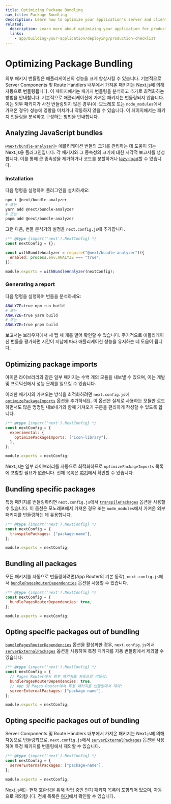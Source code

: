 ```yaml
---
title: Optimizing Package Bundling
nav_title: Package Bundling
description: Learn how to optimize your application's server and client bundles.
related:
  description: Learn more about optimizing your application for production.
  links:
    - app/building-your-application/deploying/production-checklist
---
```


# Optimizing Package Bundling

외부 패키지 번들링은 애플리케이션의 성능을 크게 향상시킬 수 있습니다. <AppOnly>기본적으로 Server Components 및 Route Handlers 내부에서 가져온 패키지는 Next.js에 의해 자동으로 번들링됩니다. 이 페이지에서는 패키지 번들링을 분석하고 추가로 최적화하는 방법을 안내합니다.</AppOnly> <PagesOnly>기본적으로 애플리케이션에 가져온 패키지는 번들링되지 않습니다. 이는 외부 패키지가 사전 번들링되지 않은 경우(예: 모노레포 또는 `node_modules`에서 가져온 경우) 성능에 영향을 미치거나 작동하지 않을 수 있습니다. 이 페이지에서는 패키지 번들링을 분석하고 구성하는 방법을 안내합니다.</PagesOnly>

## Analyzing JavaScript bundles

[`@next/bundle-analyzer`](https://www.npmjs.com/package/@next/bundle-analyzer)는 애플리케이션 번들의 크기를 관리하는 데 도움이 되는 Next.js용 플러그인입니다. 각 패키지와 그 종속성의 크기에 대한 시각적 보고서를 생성합니다. 이를 통해 큰 종속성을 제거하거나 코드를 분할하거나 [lazy-load](/docs/app/building-your-application/optimizing/lazy-loading)할 수 있습니다.

### Installation

다음 명령을 실행하여 플러그인을 설치하세요:

```bash
npm i @next/bundle-analyzer
# 또는
yarn add @next/bundle-analyzer
# 또는
pnpm add @next/bundle-analyzer
```

그런 다음, 번들 분석기의 설정을 `next.config.js`에 추가합니다.

```js filename="next.config.js"
/** @type {import('next').NextConfig} */
const nextConfig = {};

const withBundleAnalyzer = require("@next/bundle-analyzer")({
  enabled: process.env.ANALYZE === "true",
});

module.exports = withBundleAnalyzer(nextConfig);
```

### Generating a report

다음 명령을 실행하여 번들을 분석하세요:

```bash
ANALYZE=true npm run build
# 또는
ANALYZE=true yarn build
# 또는
ANALYZE=true pnpm build
```

보고서는 브라우저에서 새 탭 세 개를 열어 확인할 수 있습니다. 주기적으로 애플리케이션 번들을 평가하면 시간이 지남에 따라 애플리케이션 성능을 유지하는 데 도움이 됩니다.

## Optimizing package imports

아이콘 라이브러리와 같은 일부 패키지는 수백 개의 모듈을 내보낼 수 있으며, 이는 개발 및 프로덕션에서 성능 문제를 일으킬 수 있습니다.

이러한 패키지의 가져오는 방식을 최적화하려면 `next.config.js`에 [`optimizePackageImports`](/docs/app/api-reference/next-config-js/optimizePackageImports) 옵션을 추가하세요. 이 옵션은 실제로 사용하는 모듈만 로드하면서도 많은 명명된 내보내기와 함께 가져오기 구문을 편리하게 작성할 수 있도록 합니다.

```js filename="next.config.js"
/** @type {import('next').NextConfig} */
const nextConfig = {
  experimental: {
    optimizePackageImports: ["icon-library"],
  },
};

module.exports = nextConfig;
```

Next.js는 일부 라이브러리를 자동으로 최적화하므로 `optimizePackageImports` 목록에 포함할 필요가 없습니다. 전체 목록은 [여기](https://nextjs.org/docs/app/api-reference/next-config-js/optimizePackageImports)에서 확인할 수 있습니다.

<PagesOnly>

## Bundling specific packages

특정 패키지를 번들링하려면 `next.config.js`에서 [`transpilePackages`](/docs/app/api-reference/next-config-js/transpilePackages) 옵션을 사용할 수 있습니다. 이 옵션은 모노레포에서 가져온 경우 또는 `node_modules`에서 가져온 외부 패키지를 번들링하는 데 유용합니다.

```js filename="next.config.js"
/** @type {import('next').NextConfig} */
const nextConfig = {
  transpilePackages: ["package-name"],
};

module.exports = nextConfig;
```

## Bundling all packages

모든 패키지를 자동으로 번들링하려면(App Router의 기본 동작), `next.config.js`에서 [`bundlePagesRouterDependencies`](/docs/pages/api-reference/next-config-js/bundlePagesRouterDependencies) 옵션을 사용할 수 있습니다.

```js filename="next.config.js"
/** @type {import('next').NextConfig} */
const nextConfig = {
  bundlePagesRouterDependencies: true,
};

module.exports = nextConfig;
```

## Opting specific packages out of bundling

[`bundlePagesRouterDependencies`](/docs/pages/api-reference/next-config-js/bundlePagesRouterDependencies) 옵션을 활성화한 경우, `next.config.js`에서 [`serverExternalPackages`](/docs/pages/api-reference/next-config-js/serverExternalPackages) 옵션을 사용하여 특정 패키지를 자동 번들링에서 제외할 수 있습니다:

```js filename="next.config.js"
/** @type {import('next').NextConfig} */
const nextConfig = {
  // Pages Router에서 외부 패키지를 자동으로 번들링:
  bundlePagesRouterDependencies: true,
  // App 및 Pages Router에서 특정 패키지를 번들링에서 제외:
  serverExternalPackages: ["package-name"],
};

module.exports = nextConfig;
```

</PagesOnly>

<AppOnly>

## Opting specific packages out of bundling

Server Components 및 Route Handlers 내부에서 가져온 패키지는 Next.js에 의해 자동으로 번들링되므로, `next.config.js`에서 [`serverExternalPackages`](/docs/app/api-reference/next-config-js/serverExternalPackages) 옵션을 사용하여 특정 패키지를 번들링에서 제외할 수 있습니다.

```js filename="next.config.js"
/** @type {import('next').NextConfig} */
const nextConfig = {
  serverExternalPackages: ["package-name"],
};

module.exports = nextConfig;
```

Next.js에는 현재 호환성을 위해 작업 중인 인기 패키지 목록이 포함되어 있으며, 자동으로 제외됩니다. 전체 목록은 [여기](/docs/app/api-reference/next-config-js/serverExternalPackages)에서 확인할 수 있습니다.

</AppOnly>
